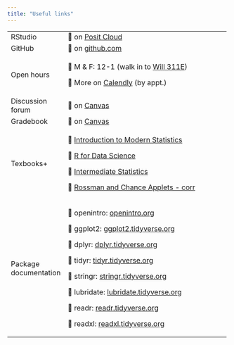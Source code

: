 ```yaml
---
title: "Useful links"
---
```


+-----------------------+-------------------------------------------------------------------------------------------------+-----------+
| RStudio               | 🔗 on [Posit Cloud](https://posit.cloud/)                                                       |           |
+-----------------------+-------------------------------------------------------------------------------------------------+-----------+
| GitHub                | 🔗 on [github.com](https://posit.cloud/)                                                        |           |
+-----------------------+-------------------------------------------------------------------------------------------------+-----------+
| Open hours            | 🔗 M & F: 12-1 (walk in to [Will 311E](https://map.ithaca.edu/#!BLD_2017110704348))             |           |
|                       |                                                                                                 |           |
|                       | 🔗 More on [Calendly](https://calendly.com/jmochogi/20min?back=1&month=2024-08) (by appt.)      |           |
+-----------------------+-------------------------------------------------------------------------------------------------+-----------+
| Discussion forum      | 🔗 on [Canvas](https://canvas.ithaca.edu)                                                       |           |
+-----------------------+-------------------------------------------------------------------------------------------------+-----------+
| Gradebook             | 🔗 on [Canvas](https://canvas.duke.edu/courses/26106/gradebook)                                 |           |
+-----------------------+-------------------------------------------------------------------------------------------------+-----------+
| Texbooks+             | 🔗 [Introduction to Modern Statistics](https://openintro-ims2.netlify.app/)                     |           |
|                       |                                                                                                 |           |
|                       | 🔗 [R for Data Science](https://r4ds.hadley.nz/)                                                |           |
|                       |                                                                                                 |           |
|                       | 🔗 [Intermediate Statistics](https://open.umn.edu/opentextbooks/textbooks/1078)                 |           |
|                       |                                                                                                 |           |
|                       | 🔗 [Rossman and Chance Applets - corr](https://www.rossmanchance.com/applets/index2021.html)    |           |
+-----------------------+-------------------------------------------------------------------------------------------------+-----------+
| Package documentation | 🔗 openintro: [openintro.org](https://www.rdocumentation.org/packages/openintro/versions/2.4.0) |           |
|                       |                                                                                                 |           |
|                       | 🔗 ggplot2: [ggplot2.tidyverse.org](https://ggplot2.tidyverse.org/)                             |           |
|                       |                                                                                                 |           |
|                       | 🔗 dplyr: [dplyr.tidyverse.org](https://dplyr.tidyverse.org/)                                   |           |
|                       |                                                                                                 |           |
|                       | 🔗 tidyr: [tidyr.tidyverse.org](https://tidyr.tidyverse.org/)                                   |           |
|                       |                                                                                                 |           |
|                       | 🔗 stringr: [stringr.tidyverse.org](https://stringr.tidyverse.org/)                             |           |
|                       |                                                                                                 |           |
|                       | 🔗 lubridate: [lubridate.tidyverse.org](https://lubridate.tidyverse.org/)                       |           |
|                       |                                                                                                 |           |
|                       | 🔗 readr: [readr.tidyverse.org](https://readr.tidyverse.org/)                                   |           |
|                       |                                                                                                 |           |
|                       | 🔗 readxl: [readxl.tidyverse.org](https://readxl.tidyverse.org/)                                |           |
+-----------------------+-------------------------------------------------------------------------------------------------+-----------+
